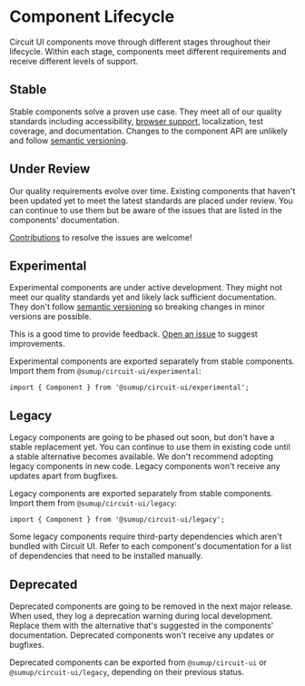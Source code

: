 
<Meta title="Introduction/Component Lifecycle" />

# Component Lifecycle

<Intro>
  Circuit UI components move through different stages throughout their
  lifecycle. Within each stage, components meet different requirements and
  receive different levels of support.
</Intro>

## Stable

<Status variant="stable" aria-hidden />

Stable components solve a proven use case. They meet all of our quality standards including accessibility, [browser support](Introduction/Browser-Support/Docs), localization, test coverage, and documentation. Changes to the component API are unlikely and follow [semantic versioning](https://semver.org/).

## Under Review

<Status variant="under-review" aria-hidden />

Our quality requirements evolve over time. Existing components that haven't been updated yet to meet the latest standards are placed under review. You can continue to use them but be aware of the issues that are listed in the components' documentation.

[Contributions](Contributing/Overview/Docs) to resolve the issues are welcome!

## Experimental

<Status variant="experimental" aria-hidden />

Experimental components are under active development. They might not meet our quality standards yet and likely lack sufficient documentation. They don't follow [semantic versioning](https://semver.org/) so breaking changes in minor versions are possible.

This is a good time to provide feedback. [Open an issue](https://github.com/sumup-oss/circuit-ui/issues/new?template=amend-existing-component.md) to suggest improvements.

Experimental components are exported separately from stable components. Import them from `@sumup/circuit-ui/experimental`:

```tsx
import { Component } from '@sumup/circuit-ui/experimental';
```

## Legacy

<Status variant="legacy" aria-hidden />

Legacy components are going to be phased out soon, but don't have a stable replacement yet. You can continue to use them in existing code until a stable alternative becomes available. We don't recommend adopting legacy components in new code. Legacy components won't receive any updates apart from bugfixes.

Legacy components are exported separately from stable components. Import them from `@sumup/circuit-ui/legacy`:

```tsx
import { Component } from '@sumup/circuit-ui/legacy';
```

Some legacy components require third-party dependencies which aren't bundled with Circuit UI. Refer to each component's documentation for a list of dependencies that need to be installed manually.

## Deprecated

<Status variant="deprecated" aria-hidden />

Deprecated components are going to be removed in the next major release. When used, they log a deprecation warning during local development. Replace them with the alternative that's suggested in the components' documentation. Deprecated components won't receive any updates or bugfixes.

Deprecated components can be exported from `@sumup/circuit-ui` or `@sumup/circuit-ui/legacy`, depending on their previous status.
